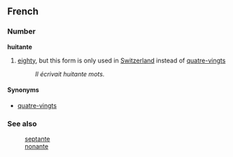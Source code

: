 ==French==
===Number===
'''huitante'''

# [[eighty]], but this form is only used in [[Switzerland]] instead of [[quatre-vingts]]
#:''Il écrivait huitante mots.''

====Synonyms====
*[[quatre-vingts]]

===See also===
:[[septante]]
:[[nonante]]
